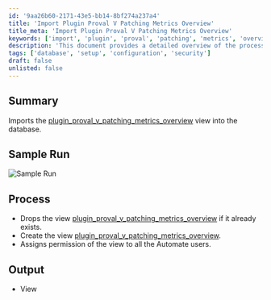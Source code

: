 ```yaml
---
id: '9aa26b60-2171-43e5-bb14-8bf274a237a4'
title: 'Import Plugin Proval V Patching Metrics Overview'
title_meta: 'Import Plugin Proval V Patching Metrics Overview'
keywords: ['import', 'plugin', 'proval', 'patching', 'metrics', 'overview']
description: 'This document provides a detailed overview of the process for importing the plugin_proval_v_patching_metrics_overview view into the database, including steps to drop the existing view, create a new one, and assign permissions to Automate users.'
tags: ['database', 'setup', 'configuration', 'security']
draft: false
unlisted: false
---
```

## Summary

Imports the [plugin_proval_v_patching_metrics_overview](https://proval.itglue.com/DOC-5078775-11915163) view into the database.

## Sample Run

![Sample Run](../../../static/img/MySQL---View---Create---Plugin_ProVal_v_Patching_Metrics_Overview/image_1.png)

## Process

- Drops the view [plugin_proval_v_patching_metrics_overview](https://proval.itglue.com/DOC-5078775-11915163) if it already exists.
- Create the view [plugin_proval_v_patching_metrics_overview](https://proval.itglue.com/DOC-5078775-11915163).
- Assigns permission of the view to all the Automate users.

## Output

- View











